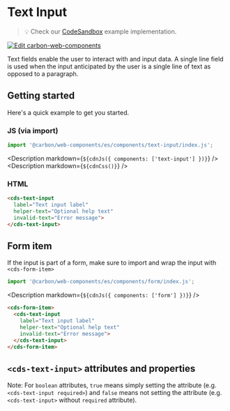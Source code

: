 
# Text Input

> 💡 Check our
> [CodeSandbox](https://codesandbox.io/s/github/carbon-design-system/carbon-for-ibm-dotcom/tree/feat/main/packages/carbon-web-components/examples/codesandbox/basic/components/input)
> example implementation.

[![Edit carbon-web-components](https://codesandbox.io/static/img/play-codesandbox.svg)](https://codesandbox.io/s/github/carbon-design-system/carbon-for-ibm-dotcom/tree/feat/main/packages/carbon-web-components/examples/codesandbox/basic/components/input)

Text fields enable the user to interact with and input data. A single line field
is used when the input anticipated by the user is a single line of text as
opposed to a paragraph.

## Getting started

Here's a quick example to get you started.

### JS (via import)

```javascript
import '@carbon/web-components/es/components/text-input/index.js';
```

<Description markdown={`${cdnJs({ components: ['text-input'] })}`} />
<Description markdown={`${cdnCss()}`} />

### HTML

```html
<cds-text-input
  label="Text input label"
  helper-text="Optional help text"
  invalid-text="Error message">
</cds-text-input>
```

## Form item

If the input is part of a form, make sure to import and wrap the input with
`<cds-form-item>`

```javascript
import '@carbon/web-components/es/components/form/index.js';
```

<Description markdown={`${cdnJs({ components: ['form'] })}`} />

```html
<cds-form-item>
  <cds-text-input
    label="Text input label"
    helper-text="Optional help text"
    invalid-text="Error message">
  </cds-text-input>
</cds-form-item>
```

## `<cds-text-input>` attributes and properties

Note: For `boolean` attributes, `true` means simply setting the attribute (e.g.
`<cds-text-input required>`) and `false` means not setting the attribute (e.g.
`<cds-text-input>` without `required` attribute).

<Props of="cds-text-input" />
